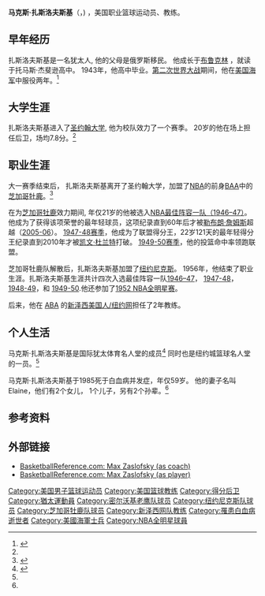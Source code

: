 {{Bare URLs|time=2019-03-10T02:25:15+00:00}}
{{Infobox basketball biography
| name            = 马克斯·扎斯洛夫斯基<br />Max Zaslofsky
| nickname        = "Slats", "The Touch"
| image           = 
| career_position = [[得分后卫|得分后卫]]
| height_ft       = 6 
| height_in       = 2
| weight_lbs      = 170
| career_number   = 10, 5, 14, 6
| nationality     = {{USA}}
| birth_date      = 1925年12月7日
| birth_place     = {{USA}}[[纽约|纽约]][[布鲁克林|布鲁克林]]
| death_date      =  {{death date and age|mf=yes|1985|10|15|1925|12|7}}
| high_school     = [[托马斯·杰斐逊高中_(布鲁克林)|托马斯·杰斐逊高中]]<br/>[[纽约|纽约]][[布鲁克林|布鲁克林]]
| college         = [[圣约翰红风暴|圣约翰]] (1945–1946)
| draft = 
| team = 
| career_start = [[1946-47_BAA赛季|1946]]
| career_end = [[1955-56_NBA赛季|1956]]
| years1 = 1946–[[1949-50_NBA赛季|1950]]
| team1 = [[芝加哥牡鹿|芝加哥牡鹿]] 
| years2 = 1950–[[1952-53_NBA赛季|1953]]
| team2 =  [[纽约尼克斯|纽约尼克斯]]
| years3 = 1953
| team3 = [[巴尔的摩子弹|巴尔的摩子弹]]
| years4 = 1953
| team4 = [[密尔沃基老鹰|密尔沃基老鹰]]
| years5 = 1953–1956
| team5 = [[韦恩堡活塞|韦恩堡活塞]]
| highlights = 
* 4x [[NBA最佳阵容|NBA最佳阵容一队]] ([[1946–47_BAA赛季|1947]]–[[1949–50_NBA赛季|1950]])
* [[NBA全明星球员列表|NBA 全明星]] ([[1952_NBA全明星赛|1952]])
* [[NBA历届得分王列表|NBA得分王]] ([[1947–48_BAA赛季|1948]])
}}
'''马克斯·扎斯洛夫斯基'''（{{lang-en|'''Max Zaslofsky'''}}，{{bd|1925年|12月7日|1985年|10月15日}}) ，美国职业篮球运动员、教练。

==早年经历==
扎斯洛夫斯基是一名犹太人, 他的父母是俄罗斯移民。 他成长于[[布鲁克林|布鲁克林]] ，就读于托马斯·杰斐逊高中。 1943年，他高中毕业。[[第二次世界大战|第二次世界大战]]期间，他在[[美国海军|美国海军]]中服役两年。<ref name="jewsinsports.org">{{Cite web |url=http://www.jewsinsports.org/profile.asp?sport=basketball&ID=5 |title=存档副本 |access-date=2015-05-18 |archive-url=https://web.archive.org/web/20071007083814/http://www.jewsinsports.org/profile.asp?sport=basketball&ID=5 |archive-date=2007-10-07 |dead-url=yes }}</ref>

==大学生涯==
扎斯洛夫斯基进入了[[聖若望大學|圣约翰大学]], 他为校队效力了一个赛季。 20岁的他在场上担任后卫，场均7.8分。<ref name="jewsinsports.org"/>  

==职业生涯==
大一赛季结束后， 扎斯洛夫斯基离开了圣约翰大学，加盟了[[NBA|NBA]]的前身[[NBA|BAA]]中的[[芝加哥牡鹿|芝加哥牡鹿]]。<ref name="nytimes.com">{{Cite web |url=http://www.nytimes.com/1985/10/17/sports/max-zaslofsky-is-dead-at-59-star-in-early-days-of-knicks.html |title=存档副本 |accessdate=2015-05-18 |archive-date=2015-05-24 |archive-url=https://web.archive.org/web/20150524172213/http://www.nytimes.com/1985/10/17/sports/max-zaslofsky-is-dead-at-59-star-in-early-days-of-knicks.html |dead-url=no }}</ref>

在为[[芝加哥牡鹿|芝加哥牡鹿]]效力期间, 年仅21岁的他被选入[[NBA最佳阵容|NBA最佳阵容一队（1946–47）]]。 他成为了获得该项荣誉的最年轻球员，这项纪录直到60年后才被[[勒布朗·詹姆斯|勒布朗·詹姆斯]]超越（[[2005-06_NBA赛季|2005-06]]）。 [[1947-48_BAA赛季|1947-48赛季]]，他成为了联盟得分王，22岁121天的最年轻得分王纪录直到2010年才被[[凯文·杜兰特|凯文·杜兰特]]打破。 [[1949-50_NBA赛季|1949-50赛季]]，他的投篮命中率领跑联盟。

芝加哥牡鹿队解散后，扎斯洛夫斯基加盟了[[纽约尼克斯|纽约尼克斯]]。 1956年，他结束了职业生涯。扎斯洛夫斯基生涯共计四次入选最佳阵容一队[[1946-47_BAA赛季|1946–47]]， [[1947-48_BAA赛季|1947-48]]， [[1948-49_BAA赛季|1948-49]]，和 [[1949-50_NBA赛季|1949-50]].他还参加了[[1952_NBA全明星赛|1952 NBA全明星赛]]。

后来，他在 [[ABA|ABA]] 的[[新泽西网|新泽西美国人/纽约网]]担任了2年教练。

==个人生活==
马克斯·扎斯洛夫斯基是国际犹太体育名人堂的成员<ref>{{cite web|url=http://www.jewishsports.net/BioPages/MaxZaslofsky.htm|title=Max Zaslofsky|website=www.jewishsports.net|accessdate=2015-05-18|archive-date=2015-10-10|archive-url=https://web.archive.org/web/20151010174014/http://www.jewishsports.net/BioPages/MaxZaslofsky.htm|dead-url=yes}}</ref> 同时也是纽约城篮球名人堂的一员。<ref name="jewsinsports.org"/> 

马克斯·扎斯洛夫斯基于1985死于白血病并发症，年仅59岁。 他的妻子名叫Elaine，他们有2个女儿， 1个儿子，另有2个孙辈。<ref name="nytimes.com"/>

==参考资料==
<references/>

==外部链接==
* [http://www.basketball-reference.com/coaches/zasloma01c.html BasketballReference.com: Max Zaslofsky (as coach)] {{WebCite|url=https://www.webcitation.org/6Ao73fdN1?url=http://www.basketball-reference.com/coaches/zasloma01c.html |date=20120920010738 |dateformat=iso }}
* [http://www.basketball-reference.com/players/z/zasloma01.html BasketballReference.com: Max Zaslofsky (as player)] {{WebCite|url=https://www.webcitation.org/67V9PL3dp?url=http://www.basketball-reference.com/players/z/zasloma01.html |date=20120508071602 |dateformat=iso }}

{{NBA得分王}}
{{布鲁克林篮网历任主教练}}

{{Authority control}}
{{DEFAULTSORT:Zaslofsky, Max}}
[[Category:美国男子篮球运动员|Category:美国男子篮球运动员]]
[[Category:美国篮球教练|Category:美国篮球教练]]
[[Category:得分后卫|Category:得分后卫]]
[[Category:猶太運動員|Category:猶太運動員]]
[[Category:密尔沃基老鹰队球员|Category:密尔沃基老鹰队球员]]
[[Category:纽约尼克斯队球员|Category:纽约尼克斯队球员]]
[[Category:芝加哥牡鹿队球员|Category:芝加哥牡鹿队球员]]
[[Category:新泽西网队教练|Category:新泽西网队教练]]
[[Category:罹患白血病逝世者|Category:罹患白血病逝世者]]
[[Category:美國海軍士兵|Category:美國海軍士兵]]
[[Category:NBA全明星球員|Category:NBA全明星球員]]